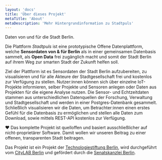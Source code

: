 ```yaml
---
layout: 'docs'
title: 'Über dieses Projekt'
metaTitle: 'About'
metaDescription: 'Mehr Hintergrundinformation zu Stadtpuls'
---
```

  
<p className="lead">
  Daten von und für die Stadt Berlin.
</p>

Die Plattform *Stadtpuls* ist eine prototypische Offene Datenplattform, welche <strong>Sensordaten von & für Berlin</strong> als in einer gemeinsamen Datenbasis sammelt, als <strong>Open Data</strong> frei zugänglich macht und somit der Stadt Berlin auf ihrem Weg zur smarten Stadt der Zukunft helfen soll.

Ziel der Plattform ist es Sensordaten der Stadt Berlin aufzubereiten, zu visualisieren und für alle Akteure der Stadtgesellschaft frei und kostenlos zur Verfügung zu stellen. Nutzer:innen können sich über einzelne IoT-Projekte informieren, selber Projekte und Sensoren anlegen oder Daten aus Projekten für die eigene Analyse nutzen.
Die Sensor- und Echtzeitdaten stammen aus unterschiedlichen Datenquellen der Forschung, Verwaltung und Stadtgesellschaft und werden in einer Postgres-Datenbank gesammelt. Schließlich visualisieren wir die Daten, um Betrachter:innen einen erstes Gefühl für die Datenbasis zu ermöglichen und stellen alle Daten zum Download, sowie mittels REST-API kostenlos zur Verfügung.

&#10084; Das komplette Projekt ist quelloffen und basiert ausschließlicher auf nicht-proprietärer Software.
Damit wollen wir unseren Beitrag zu einer offenen, transparenten Stadt beitragen.

Das Projekt ist ein Projekt der <a href="https://www.technologiestiftung-berlin.de" target="_blank">Technologiestiftung Berlin</a>, wird durchgeführt vom <a href="https://www.citylab-berlin.org" target="_blank">CityLAB Berlin</a> und gefördert durch die <a href="https://www.berlin.de/rbmskzl/" target="_blank">Senatskanzlei Berlin</a>.